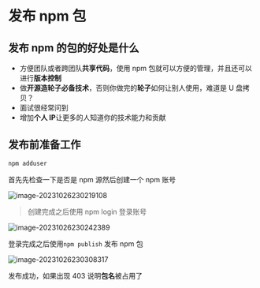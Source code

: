 # 发布 npm 包

## 发布 npm 的包的好处是什么

- 方便团队或者跨团队**共享代码**，使用 npm 包就可以方便的管理，并且还可以进行**版本控制**
- 做**开源造轮子必备技术**，否则你做完的**轮子**如何让别人使用，难道是 U 盘拷贝？
- 面试很经常问到
- 增加**个人 IP**让更多的人知道你的技术能力和贡献

## 发布前准备工作

```bash
npm adduser
```

首先先检查一下是否是 npm 源然后创建一个 npm 账号

![image-20231026230219108](https://chen-1320883525.cos.ap-chengdu.myqcloud.com/img/image-20231026230219108.png)

> 创建完成之后使用 npm login 登录账号

![image-20231026230242389](https://chen-1320883525.cos.ap-chengdu.myqcloud.com/img/image-20231026230242389.png)

登录完成之后使用`npm publish` 发布 npm 包

![image-20231026230308317](https://chen-1320883525.cos.ap-chengdu.myqcloud.com/img/image-20231026230308317.png)

发布成功，如果出现 403 说明**包名**被占用了
